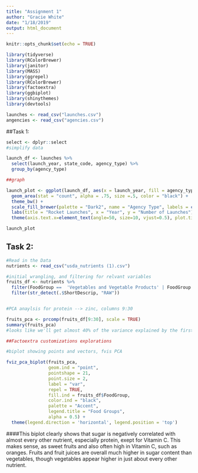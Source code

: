 ```yaml
---
title: "Assignment 1"
author: "Gracie White"
date: "1/18/2019"
output: html_document
---
```


```r
knitr::opts_chunk$set(echo = TRUE)
```

```r

library(tidyverse)
library(RColorBrewer)
library(janitor)
library(MASS)
library(ggrepel)
library(RColorBrewer)
library(factoextra)
library(ggbiplot)
library(shinythemes)
library(devtools)

launches <- read_csv("launches.csv")
angencies <- read_csv("agencies.csv")


```
##Task 1:
```r

select <- dplyr::select
#simplify data

launch_df <- launches %>% 
  select(launch_year, state_code, agency_type) %>% 
  group_by(agency_type)

##graph

launch_plot <- ggplot(launch_df, aes(x = launch_year, fill = agency_type)) +
  geom_area(stat = "count", alpha = .75, size =.5, color = "black") + 
  theme_bw() +
  scale_fill_brewer(palette = "Dark2", name = "Agency Type", labels = c("Private", "Startup", "State")) + 
  labs(title = "Rocket Launches", x = "Year", y = "Number of Launches") +
  theme(axis.text.x=element_text(angle=50, size=10, vjust=0.5), plot.title = element_text(hjust = 0.5, face = "bold", size = 15), axis.title.x = element_text(face = "bold"), axis.title.y = element_text(face = "bold"))

launch_plot

```



## Task 2:

```r
#Read in the Data
nutrients <- read_csv("usda_nutrients (1).csv")

#initial wrangling, and filtering for relvant variables
fruits_df <- nutrients %>% 
  filter(FoodGroup ==  'Vegetables and Vegetable Products' | FoodGroup == 'Fruits and Fruit Juices') %>%
  filter(str_detect(.$ShortDescrip, "RAW"))


#PCA anaylsis for protein --> zinc, columns 9:30

fruits_pca <- prcomp(fruits_df[9:30], scale = TRUE)
summary(fruits_pca)
#looks like we'll get almost 40% of the variance explained by the first two principal components

```

```r

##Factoextra customizations explorations

#biplot showing points and vectors, fvis PCA

fviz_pca_biplot(fruits_pca,
                geom.ind = "point", 
                pointshape = 21, 
                point.size = 2, 
                label = "var", 
                repel = TRUE, 
                fill.ind = fruits_df$FoodGroup, 
                color.ind = "black",
                palette = "Accent", 
                legend.title = "Food Groups", 
                alpha = 0.5) +
  theme(legend.direction = 'horizontal', legend.position = 'top')

```





####This biplot clearly shows that sugar is negatively correlated with almost every other nutrient, especially protein, exept for Vitamin C. This makes sense, as sweet fruits and also often high in Vitamin C, such as oranges. Fruits and fruit juices are overall much higher in sugar content than vegetables, though vegetables appear higher in just about every other nutrient. 


